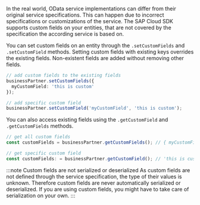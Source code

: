 In the real world, OData service implementations can differ from their original service specifications.
This can happen due to incorrect specifications or customizations of the service.
The SAP Cloud SDK supports custom fields on your entities, that are not covered by the specification the according service is based on.

You can set custom fields on an entity through the `.setCustomFields` and `.setCustomField` methods.
Setting custom fields with existing keys overrides the existing fields.
Non-existent fields are added without removing other fields.

```ts
// add custom fields to the existing fields
businessPartner.setCustomFields({
  myCustomField: 'this is custom'
});

// add specific custom field
businessPartner.setCustomField('myCustomField', 'this is custom');
```

You can also access existing fields using the `.getCustomField` and `.getCustomFields` methods.

```ts
// get all custom fields
const customFields = businessPartner.getCustomFields(); // { myCustomField: 'this is custom' }

// get specific custom field
const customFields: = businessPartner.getCustomField(); // 'this is custom'
```

:::note Custom fields are not serialized or deserialized
As custom fields are not defined through the service specification, the type of their values is unknown.
Therefore custom fields are never automatically serialized or deserialized.
If you are using custom fields, you might have to take care of serialization on your own.
:::
